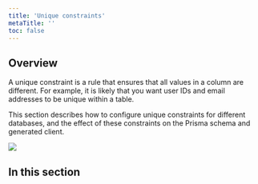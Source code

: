 ```yaml
---
title: 'Unique constraints'
metaTitle: ''
toc: false
---
```


## Overview

A unique constraint is a rule that ensures that all values in a column are different. For example, it is likely that you want user IDs and email addresses to be unique within a table.

This section describes how to configure unique constraints for different databases, and the effect of these constraints on the Prisma schema and generated client.

![](unique-constraints-and-indexes/unique-constraint-illustration.png)

## In this section

<Subsections />
